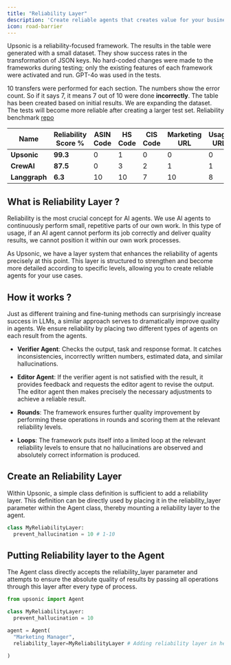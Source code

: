 ```yaml
---
title: "Reliability Layer"
description: 'Create reliable agents that creates value for your business.'
icon: road-barrier
---
```


Upsonic is a reliability-focused framework. The results in the table were generated with a small dataset. They show success rates in the transformation of JSON keys. No hard-coded changes were made to the frameworks during testing; only the existing features of each framework were activated and run. GPT-4o was used in the tests.

10 transfers were performed for each section. The numbers show the error count. So if it says 7, it means 7 out of 10 were done **incorrectly**. The table has been created based on initial results. We are expanding the dataset. The tests will become more reliable after creating a larger test set. Reliability benchmark [repo](https://github.com/Upsonic/Reliability-Benchmark)

| Name          | Reliability Score % | ASIN Code | HS Code | CIS Code | Marketing URL | Usage URL | Warranty Time | Policy Link | Policy Description |
| ------------- | ------------------- | --------- | ------- | -------- | ------------- | --------- | ------------- | ----------- | ------------------ |
| **Upsonic**   | **99.3**            | 0         | 1       | 0        | 0             | 0         | 0             | 0           | 0                  |
| **CrewAI**    | **87.5**            | 0         | 3       | 2        | 1             | 1         | 0             | 1           | 2                  |
| **Langgraph** | **6.3**             | 10        | 10      | 7        | 10            | 8         | 10            | 10          | 10                 |

## What is Reliability Layer ?

Reliability is the most crucial concept for AI agents. We use AI agents to continuously perform small, repetitive parts of our own work. In this type of usage, if an AI agent cannot perform its job correctly and deliver quality results, we cannot position it within our own work processes.

As Upsonic, we have a layer system that enhances the reliability of agents precisely at this point. This layer is structured to strengthen and become more detailed according to specific levels, allowing you to create reliable agents for your use cases.

## How it works ?

Just as different training and fine-tuning methods can surprisingly increase success in LLMs, a similar approach serves to dramatically improve quality in agents. We ensure reliability by placing two different types of agents on each result from the agents.

* **Verifier Agent**: Checks the output, task and response format. It catches inconsistencies, incorrectly written numbers, estimated data, and similar hallucinations.

* **Editor Agent**: If the verifier agent is not satisfied with the result, it provides feedback and requests the editor agent to revise the output. The editor agent then makes precisely the necessary adjustments to achieve a reliable result.

* **Rounds**: The framework ensures further quality improvement by performing these operations in rounds and scoring them at the relevant reliability levels.

* **Loops**: The framework puts itself into a limited loop at the relevant reliability levels to ensure that no hallucinations are observed and absolutely correct information is produced.

## Create an Reliability Layer

Within Upsonic, a simple class definition is sufficient to add a reliability layer. This definition can be directly used by placing it in the reliability\_layer parameter within the Agent class, thereby mounting a reliability layer to the agent.

```python reliability.py
class MyReliabilityLayer:
  prevent_hallucination = 10 # 1-10
```

## Putting Reliability layer to the Agent

The Agent class directly accepts the reliability\_layer parameter and attempts to ensure the absolute quality of results by passing all operations through this layer after every type of process.

```python reliability.py
from upsonic import Agent

class MyReliabilityLayer:
  prevent_hallucination = 10

agent = Agent(
  "Marketing Manager",
  reliability_layer=MyReliabilityLayer # Adding reliability layer in here

)
```